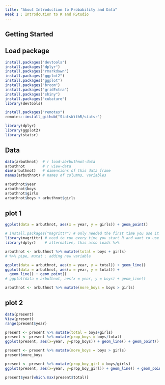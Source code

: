 ---
title: "About Introduction to Probability and Data"
Week 1 : Introdcution to R and RStudio
---

## Getting Started

## Load package

```{r setup, include=FALSE}
install.packages("devtools")
install.packages("dplyr")
install.packages("rmarkdown")
install.packages("ggplot2")
install.packages("ggplot")
install.packages("broom")
install.packages("gridExtra")
install.packages("shiny")
install.packages("cubature")
library(devtools)

install.packages("remotes")
remotes::install_github("StatsWithR/statsr")

library(dplyr)
library(ggplot2)
library(statsr)
```


## Data

```{r Data}
data(arbuthnot)  # r load-abrbuthnot-data
arbuthnot        # r view-data
dim(arbuthnot)   # dimensions of this data frame
names(arbuthnot) # names of columns, variables

arbuthnot$year
arbuthnot$boys
arbuthnot$girls
arbuthnot$boys + arbuthnot$girls
```


## plot 1

```{r}
ggplot(data = arbuthnot, aes(x = year, y = girls)) + geom_point()

# install.packages("magrittr") # only needed the first time you use it
library(magrittr) # need to run every time you start R and want to use %>%
library(dplyr)    # alternative, this also loads %>%

arbuthnot <- arbuthnot %>% mutate(total = boys + girls)
# %>% pipe, mutat : adding new variable

ggplot(data = arbuthnot, aes(x = year, y = total)) + geom_line()
ggplot(data = arbuthnot, aes(x = year, y = total)) + 
  geom_line() + geom_point()
# ggplot(data = arbuthnot, aes(x = year, y = boys) + geom_line()

arbuthnot <- arbuthnot %>% mutate(more_boys = boys > girls)
```


## plot 2

```{r}
data(present)
View(present)
range(present$year)

present <- present %>% mutate(total = boys+girls)
present <- present %>% mutate(prop_boys = boys/total)
ggplot(present, aes(x=year, y=prop_boys)) + geom_line() + geom_point()

present <- present %>% mutate(more_boys = boys > girls)
present$more_boys

present <- present %>% mutate(prop_boy_girl = boys/girls)
ggplot(present, aes(x=year, y=prop_boy_girl)) + geom_line() + geom_point()

present$year[which.max(present$total)]
```